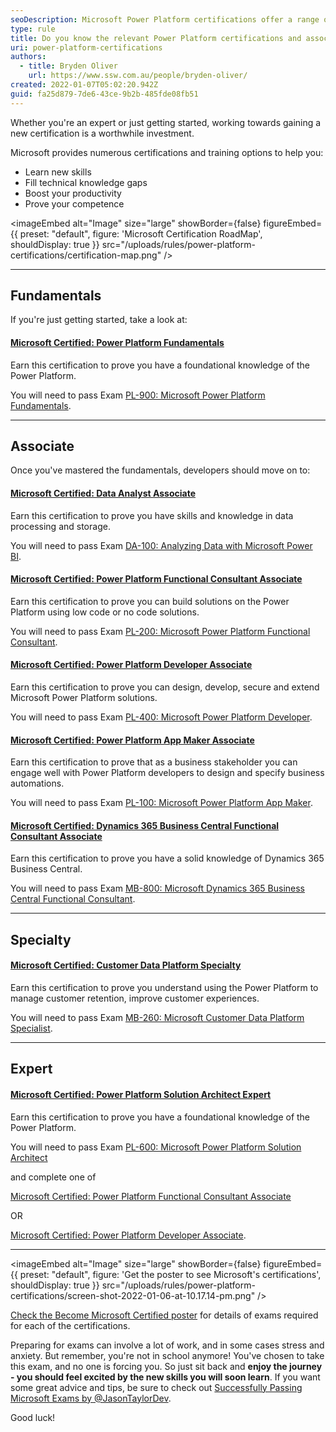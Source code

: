 ```yaml
---
seoDescription: Microsoft Power Platform certifications offer a range of training options to help professionals learn new skills, fill knowledge gaps and boost productivity.
type: rule
title: Do you know the relevant Power Platform certifications and associated exams?
uri: power-platform-certifications
authors:
  - title: Bryden Oliver
    url: https://www.ssw.com.au/people/bryden-oliver/
created: 2022-01-07T05:02:20.942Z
guid: fa25d879-7de6-43ce-9b2b-485fde08fb51
---
```


Whether you're an expert or just getting started, working towards gaining a new certification is a worthwhile investment.

Microsoft provides numerous certifications and training options to help you:

- Learn new skills
- Fill technical knowledge gaps
- Boost your productivity
- Prove your competence

<imageEmbed
  alt="Image"
  size="large"
  showBorder={false}
  figureEmbed={{
    preset: "default",
    figure: 'Microsoft Certification RoadMap',
    shouldDisplay: true
  }}
  src="/uploads/rules/power-platform-certifications/certification-map.png"
/>

---

## Fundamentals

If you're just getting started, take a look at:

#### [Microsoft Certified: Power Platform Fundamentals](https://docs.microsoft.com/en-au/learn/certifications/power-platform-fundamentals/)

Earn this certification to prove you have a foundational knowledge of the Power Platform.

You will need to pass Exam [PL-900: Microsoft Power Platform Fundamentals](https://docs.microsoft.com/en-au/learn/certifications/exams/pl-900).

---

## Associate

Once you've mastered the fundamentals, developers should move on to:

#### [Microsoft Certified: Data Analyst Associate](https://docs.microsoft.com/en-au/learn/certifications/data-analyst-associate/)

Earn this certification to prove you have skills and knowledge in data processing and storage.

You will need to pass Exam [DA-100: Analyzing Data with Microsoft Power BI](https://docs.microsoft.com/en-au/learn/certifications/exams/da-100).

#### [Microsoft Certified: Power Platform Functional Consultant Associate](https://docs.microsoft.com/en-au/learn/certifications/power-platform-functional-consultant-associate)

Earn this certification to prove you can build solutions on the Power Platform using low code or no code solutions.

You will need to pass Exam [PL-200: Microsoft Power Platform Functional Consultant](https://docs.microsoft.com/en-au/learn/certifications/exams/pl-200).

#### [Microsoft Certified: Power Platform Developer Associate](https://docs.microsoft.com/en-au/learn/certifications/power-platform-developer-associate)

Earn this certification to prove you can design, develop, secure and extend Microsoft Power Platform solutions.

You will need to pass Exam [PL-400: Microsoft Power Platform Developer](https://docs.microsoft.com/en-au/learn/certifications/exams/pl-400).

#### [Microsoft Certified: Power Platform App Maker Associate](https://docs.microsoft.com/en-au/learn/certifications/power-platform-app-maker)

Earn this certification to prove that as a business stakeholder you can engage well with Power Platform developers to design and specify business automations.

You will need to pass Exam [PL-100: Microsoft Power Platform App Maker](https://docs.microsoft.com/en-au/learn/certifications/exams/pl-100).

#### [Microsoft Certified: Dynamics 365 Business Central Functional Consultant Associate](https://docs.microsoft.com/en-au/learn/certifications/d365-business-central-functional-consultant-associate)

Earn this certification to prove you have a solid knowledge of Dynamics 365 Business Central.

You will need to pass Exam [MB-800: Microsoft Dynamics 365 Business Central Functional Consultant](https://docs.microsoft.com/en-au/learn/certifications/exams/mb-800).

---

## Specialty

#### [Microsoft Certified: Customer Data Platform Specialty](https://docs.microsoft.com/en-au/learn/certifications/customer-data-platform-specialty)

Earn this certification to prove you understand using the Power Platform to manage customer retention, improve customer experiences.

You will need to pass Exam [MB-260: Microsoft Customer Data Platform Specialist](https://docs.microsoft.com/en-au/learn/certifications/exams/mb-260).

---

## Expert

#### [Microsoft Certified: Power Platform Solution Architect Expert](https://docs.microsoft.com/en-au/learn/certifications/power-platform-solution-architect-expert)

Earn this certification to prove you have a foundational knowledge of the Power Platform.

You will need to pass Exam [PL-600: Microsoft Power Platform Solution Architect](https://docs.microsoft.com/en-au/learn/certifications/exams/pl-600)

and complete one of

[Microsoft Certified: Power Platform Functional Consultant Associate](https://docs.microsoft.com/en-au/learn/certifications/power-platform-functional-consultant-associate/)

OR

[Microsoft Certified: Power Platform Developer Associate](https://docs.microsoft.com/en-au/learn/certifications/power-platform-developer-associate/).

---


<imageEmbed
  alt="Image"
  size="large"
  showBorder={false}
  figureEmbed={{
    preset: "default",
    figure: 'Get the poster to see Microsoft\'s certifications',
    shouldDisplay: true
  }}
  src="/uploads/rules/power-platform-certifications/screen-shot-2022-01-06-at-10.17.14-pm.png"
/>

[Check the Become Microsoft Certified poster](https://aka.ms/traincertposter) for details of exams required for each of the certifications.

Preparing for exams can involve a lot of work, and in some cases stress and anxiety. But remember, you're not in school anymore! You've chosen to take this exam, and no one is forcing you. So just sit back and **enjoy the journey - you should feel excited by the new skills you will soon learn**. If you want some great advice and tips, be sure to check out [Successfully Passing Microsoft Exams by @JasonTaylorDev](https://jasontaylor.dev/successfully-passing-microsoft-exams/).

Good luck!